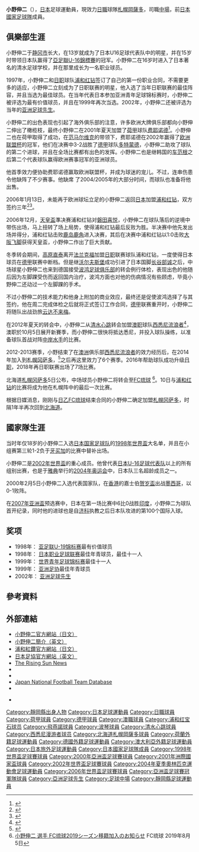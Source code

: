 {{noteta
|G1=德甲
|1=zh-cn:费耶诺德; zh-tw:費耶諾德; zh-hk:飛燕諾
}}
{{Football player infobox
| playername= 小野伸二
| image = Shinji Ono WSW.jpg
| fullname = 小野伸二
| nickname = 
| dateofbirth = {{birth date and age|1979|9|27}} 
| cityofbirth = [[靜岡縣|靜岡縣]][[沼津市|沼津市]]
| countryofbirth = {{JPN}}
| height = {{height|ft=5|in=10}}
| currentclub  = [[札幌岡薩多|札幌岡薩多]]
| position = [[中場|中場]]
| clubnumber = 44
| youthyears1 = 1986–1991
| youthclubs1 = 沼津市立今沢小学校
| youthyears2 = 1992–1994
| youthclubs2 = 沼津市立今沢中学校
| youthyears3 = 1995–1997
| youthclubs3 = 静岡市立清水商業高等学校
| years1 = 1998–2001
| clubs1 = [[浦和紅鑽|浦和紅鑽]]
| caps1 = 79 
| goals1 = 20
| years2 = 2001–2005
| clubs2 = [[飛燕諾|飛燕諾]]
| caps2 = 112 
| goals2 = 19
| years3 = 2006–2007
| clubs3 = [[浦和紅鑽|浦和紅鑽]]
| caps3 = 53 
| goals3 = 8
| years4 = 2008–2009
| clubs4 = [[波鴻足球俱樂部|波琴]]
| caps4 = 29 
| goals4 = 0
| years5 = 2010–2012
| clubs5 = [[清水心跳|清水心跳]]
| caps5 = 70  
| goals5 = 8
| years6 = 2012–2014
| clubs6 = [[西悉尼流浪者|西悉尼流浪者]]
| caps6 = 47
| goals6 = 9
| years7 = 2014–2019
| clubs7 = [[札幌岡薩多|札幌岡薩多]]
| caps7 = 62
| goals7 = 2
| years8 = 2019–2020
| clubs8 = [[FC琉球|FC琉球]]
| caps8 = 23
| goals8 = 0
| years9 = 2021–
| clubs9 = [[札幌岡薩多|札幌岡薩多]]
| caps9 = 4
| goals9 = 0
| nationalyears1 = 1999
| nationalteam1 = [[日本20歲以下足球代表隊|日本U-20]]
| nationalcaps1 = 6
| nationalgoals1 = 2
| nationalyears2 = 2004
| nationalteam2 = [[日本23歲以下足球代表隊|日本U-23]]
| nationalcaps2 = 3
| nationalgoals2 = 2
| nationalyears3 = 1998–2008<ref name=daihyo>{{Cite news|title=小野　伸二|work=サッカー日本代表データベース|url=http://www.jfootball-db.com/players_a/shinji_ono.html|accessdate=2020-03-18|archive-date=2021-01-15|archive-url=https://web.archive.org/web/20210115152940/http://jfootball-db.com/players_a/shinji_ono.html|dead-url=no}}</ref>
| nationalteam3 = [[日本國家足球隊|日本]]
| nationalcaps3 = 56 
| nationalgoals3 = 6
|pcupdate = 2021年12月4日 
|ntupdate = 2008年8月20日 
}}
{{japanese|japanese=小野 伸二|kana=おの しんじ|romaji=Ono Shinji}}
'''小野伸二'''（{{bd|1979年|9月27日|catIdx=Ono, Shinji}}），[[日本|日本]]足球運動員，現效力[[日本職業足球聯賽|日職]]球隊[[札幌岡薩多|札幌岡薩多]]，司職[[中場|中場]]，前[[日本國家足球隊|日本國家足球隊]]成員。

==俱樂部生涯==
小野伸二于[[静冈市|静冈市]]长大，在13岁就成为了日本U16足球代表队中的明星，并在15岁时带领日本队赢得了[[亞足聯U-16錦標賽|亞足聯U-16錦標賽]]的冠军。小野伸二在16岁时进入了日本著名的清水足球学校，并在那里成长为一名职业球员。

1997年，小野伸二和[[日职|日职]]球队[[浦和红钻|浦和红钻]]签订了自己的第一份职业合同，不需要更多的适应，小野伸二立刻成为了日职联赛的明星，他入选了当年日职联赛的最佳阵容，并且当选为最佳球员。在当年代表日本参加亚洲青年足球锦标赛时，小野伸二被评选为最有价值球员，并且在1999年再次当选。2002年，小野伸二还被评选为当年的[[亚洲足球先生|亚洲足球先生]]。

小野伸二的出色表现也引起了海外俱乐部的注意，许多欧洲大牌俱乐部都向小野伸二伸出了橄榄枝，最终小野伸二在2001年夏天加盟了[[荷甲|荷甲]]球队[[费耶诺德|费耶诺德]]<ref>{{Cite web |url=https://www.feyenoord.nl/nieuws/nieuwsoverzicht/67696 |title=存档副本 |access-date=2020-03-18 |archive-date=2020-03-18 |archive-url=https://web.archive.org/web/20200318021508/https://www.feyenoord.nl/nieuws/nieuwsoverzicht/67696 |dead-url=no }}</ref>。小野伸二也在荷甲取得了成功，在[[范马尔维克|范马尔维克]]的带领下，费耶诺德在2002年赢得了[[欧洲联盟杯|欧洲联盟杯]]的冠军，他们在决赛中3-2战胜了[[德甲|德甲]]球队[[多特蒙德足球俱乐部|多特蒙德]]，小野伸二助攻了球队的第二个进球，并且在全场比赛都有出色的发挥。小野伸二也是继韩国的[[车范根|车范根]]之后第二个代表球队赢得欧洲赛事冠军的亚洲球员。

他首季效力便协助费耶诺德赢取欧洲联盟杯，并成为球迷的宠儿。不过，连串伤患令他缺阵了不少赛事。他缺席 了2004/2005年的大部分时间，而球队也准备将他出售。

2006年1月13日，未能再于欧洲球坛立足的小野伸二返回[[日本|日本]]加盟[[浦和红钻|浦和红钻]]，双方签约三年<ref>{{Cite web |url=http://soccernet.espn.go.com/news/story?id=352255&campaign=rss&source=soccernet&cc=3436 |title=存档副本 |access-date=2006-05-07 |archive-date=2012-07-16 |archive-url=https://web.archive.org/web/20120716181250/http://soccernet.espn.go.com/news/story?id=352255&campaign=rss&source=soccernet&cc=3436 |dead-url=no }}</ref><ref>{{Cite web |url=http://www.worldsoccernews.com/news/2005Dec/20051220_33768_world_soccer.html |title=存档副本 |access-date=2006-05-07 |archive-url=https://web.archive.org/web/20071011023650/http://www.worldsoccernews.com/news/2005Dec/20051220_33768_world_soccer.html |archive-date=2007-10-11 |dead-url=yes }}</ref>。

2006年12月，[[天皇盃|天皇盃]]準决赛浦和红钻对[[磐田喜悦|磐田喜悦]]，小野伸二在球队落后的逆境中带伤出场，马上扭转了场上局势，使得浦和红钻最后反败为胜。半决赛中他先发出场并得分，浦和红钻击败[[鹿岛鹿角|鹿岛鹿角]]进入决赛，其后在决赛中浦和红钻以1:0击败[[大阪飞脚|大阪飞脚]]获得天皇盃，小野伸二作出了巨大贡献。

冬季转会期间，[[高原直泰|高原直泰]]离开[[法兰克福足球俱乐部|法兰克福]]加盟[[日职|日职]]联赛球队浦和红钻，一度使得日本球员在[[德甲|德甲]]联赛中断档。但是继[[沃尔夫斯堡足球俱乐部|沃尔夫斯堡]]成功引进了日本国脚[[长谷部诚|长谷部诚]]之后，中场球星小野伸二也来到德国接受[[波鸿足球俱乐部|波鸿足球俱乐部]]的转会例行体检，表现出色的他随后因为左脚踝受伤而返回国内治疗，波鸿方面也对他的伤病情况有些顾虑，毕竟小野伸二还动过一个左脚踝的手术。

不过小野伸二的技术能力和他身上附加的商业效应，最终还是促使波鸿选择了与其签约，他在周二完成体检之后就将正式签订工作合同，[[德甲|德甲]]联赛重开时，小野伸二将随队出战劲旅[[云达不来梅|云达不来梅]]。

在2012年夏天的转会中，小野伸二从[[清水心跳|清水心跳]]转会加盟[[澳职|澳职]]球队[[西悉尼流浪者|西悉尼流浪者]]<ref>{{Cite web |url=http://www.goal.com/jp/news/3476/%E3%82%A2%E3%82%B8%E3%82%A2/2012/09/28/3408655/%E8%B1%AA%E5%B7%9E%E3%82%AF%E3%83%A9%E3%83%96%E3%81%8C%E6%B8%85%E6%B0%B4mf%E5%B0%8F%E9%87%8E%E4%BC%B8%E4%BA%8C%E3%81%AE%E7%8D%B2%E5%BE%97%E3%82%92%E7%99%BA%E8%A1%A8?source=breakingnews |title=豪州クラブが清水MF小野伸二の獲得を発表 |access-date=2020-03-18 |archive-date=2020-03-18 |archive-url=https://web.archive.org/web/20200318020132/https://www.goal.com/jp/news/3476/%25E3%2582%25A2%25E3%2582%25B8%25E3%2582%25A2/2012/09/28/3408655/%25E8%25B1%25AA%25E5%25B7%259E%25E3%2582%25AF%25E3%2583%25A9%25E3%2583%2596%25E3%2581%258C%25E6%25B8%2585%25E6%25B0%25B4mf%25E5%25B0%258F%25E9%2587%258E%25E4%25BC%25B8%25E4%25BA%258C%25E3%2581%25AE%25E7%258D%25B2%25E5%25BE%2597%25E3%2582%2592%25E7%2599%25BA%25E8%25A1%25A8%3Fsource%3Dbreakingnews |dead-url=no }}</ref>，澳职於10月5日展开新賽季，而小野伸二很快将抵达悉尼，并投入球队操练，以准备球队首战对阵[[中岸水手|中岸水手]]的比赛。

2012-2013赛季，小野结束了在[[澳洲|澳洲]]俱乐部[[西悉尼流浪者|西悉尼流浪者]]的效力经历后，在2014年加入到[[札幌冈萨多|札幌冈萨多]]，<ref>{{Cite news|date=2014-01-16|url=http://www.consadole-sapporo.jp/news/2014/01/015951.html|title=小野 伸二 選手との仮契約締結のお知らせ|publisher=コンサドーレ札幌|accessdate=2014-06-09|archive-url=https://web.archive.org/web/20140624054024/http://www.consadole-sapporo.jp/news/2014/01/015951.html|archive-date=2014-06-24|dead-url=yes}}</ref>之后再这里效力了6个赛季。2016年帮助球队成功升级[[日职|日职]]，2018年再日职联赛出场了7场比赛。

北海道[[札幌冈萨多|札幌冈萨多]]5日公布，中场球员小野伸二将转会至[[FC琉球|FC琉球]] <ref>[http://fcryukyu.com/news/20343/ 小野伸二 選手 FC琉球2019シーズン移籍加入のお知らせ] {{Wayback|url=http://fcryukyu.com/news/20343/ |date=20201201062340 }}FC琉球 2019年8月5日</ref>。10日与[[浦和红钻|浦和红钻]]的比赛将成为他在札幌阵中的最后一次比赛。

根据日媒消息，刚刚与[[日乙|日乙]][[FC琉球|FC琉球]]结束合同的小野伸二确定加盟[[札幌冈萨多|札幌冈萨多]]，时隔1年半再次回到[[北海道|北海道]]。

==國家隊生涯==
当时年仅18岁的小野伸二入选[[日本国家足球队|日本国家足球队]]的[[1998年世界盃|1998年世界盃]]大名单，并且在小组赛第三轮1-2负于[[牙买加国家足球队|牙买加]]的比赛中替补出场。

小野伸二是[[2002年世界盃|2002年世界盃]]的重心成员。他曾代表[[日本U-16足球代表队|日本U-16足球代表队]]以上的所有组别出赛，也是于[[雅典|雅典]]举行的[[2004年奥运会|2004年奥运会]]中，日本队三名超龄成员之一。

2000年2月5日小野伸二入选代表国家队，在[[香港|香港]]的嘉士伯[[贺岁盃|贺岁盃]]出战[[墨西哥国家足球队|墨西哥]]，以0-1败阵。

在[[2007年亚洲盃|2007年亚洲盃]]预选赛中，日本在第一场比赛中6比0战胜[[印度国家足球队|印度]]，小野伸二为球队首开纪录，同时他的进球也是自[[济科|济科]]执教之后日本队攻进的第100个国际入球。

==奖项==
*1998年： [[亚足联U-19锦标赛|亚足联U-19锦标赛]]最有价值球员
*1998年： [[日本职业足球联赛|日本职业足球联赛]]最佳年青球员，最佳十一人
*1999年： [[世界青年足球锦标赛|世界青年足球锦标赛]]最佳十一人
*1999年： [[亚洲足协|亚洲足协]]最佳年青球员
*2002年： [[亚洲足球先生|亚洲足球先生]]

==參考資料==
{{reflist}}

== 外部連結 ==
* [https://web.archive.org/web/20060209022425/http://sofc.jp/ 小野伸二官方網站（日文）]
* [https://web.archive.org/web/20121125020549/http://sofc.jp/captain/eng.html 小野伸二簡介（英文）] 
* [http://www.urawa-reds.co.jp/ 浦和紅鑽官方網站（日文）] {{Wayback|url=http://www.urawa-reds.co.jp/ |date=20090609140146 }}
* [https://web.archive.org/web/20060425061526/http://www.jfa.or.jp/e/index.html 日本足協官方網站（英文）]
* [https://web.archive.org/web/20080405203855/http://www.wldcup.com/Asia/overseas/ono/ono.html The Rising Sun News]
* {{FIFA player|id=170681}}
* {{NFT player|pid=3475}}
* [http://www.jfootball-db.com/en/players/ono_shinji.html Japan National Football Team Database] {{Wayback|url=http://www.jfootball-db.com/en/players/ono_shinji.html |date=20180612142947 }}
* {{J.League player|4282}}
* {{Official website|http://sofc.jp/}} {{in lang|ja|en}}

{{start box}} 
{{succession box|3=[[亚洲足球先生|亚洲足球先生]]|1=[[范志毅|范志毅]] |2=[[迈赫迪·马达维基亚|-{zh-cn:迈赫迪·马达维基亚; zh-tw:馬達維基亞;}-]]|4=2002年}}
{{end box}}
{{亚洲足球先生}}
{{Navboxes
|title = 日本代表 - 出場大会
|titlestyle =background:#00D; color:#FFF;
|list1=	
<span></span>
{{1998年世界盃足球賽日本參賽名單}}
{{1999年世界青年錦標賽日本参赛名单}}
{{2000年亞洲盃足球賽日本參賽名單}}
{{2001年洲際國家盃日本參賽名單}}
{{2002年世界盃足球賽日本參賽名單}}
{{2004年奥运会男子足球日本参赛名单}}
{{2006年世界盃足球賽日本參賽名單}}
}}


[[Category:靜岡縣出身人物|Category:靜岡縣出身人物]]
[[Category:日本足球運動員|Category:日本足球運動員]]
[[Category:日職球員|Category:日職球員]]
[[Category:荷甲球員|Category:荷甲球員]]
[[Category:德甲球員|Category:德甲球員]]
[[Category:澳職球員|Category:澳職球員]]
[[Category:浦和红宝石球员|Category:浦和红宝石球员]]
[[Category:飛燕諾球員|Category:飛燕諾球員]]
[[Category:波琴球員|Category:波琴球員]]
[[Category:清水心跳球員|Category:清水心跳球員]]
[[Category:西悉尼漫游者球员|Category:西悉尼漫游者球员]]
[[Category:北海道札幌岡薩多球員|Category:北海道札幌岡薩多球員]]
[[Category:荷蘭外籍足球運動員|Category:荷蘭外籍足球運動員]]
[[Category:德國外籍足球運動員|Category:德國外籍足球運動員]]
[[Category:澳大利亞外籍足球運動員|Category:澳大利亞外籍足球運動員]]
[[Category:日本旅外足球運動員|Category:日本旅外足球運動員]]
[[Category:日本國家足球隊成員|Category:日本國家足球隊成員]]
[[Category:1998年世界盃足球賽球員|Category:1998年世界盃足球賽球員]]
[[Category:2000年亞洲盃足球賽球員|Category:2000年亞洲盃足球賽球員]]
[[Category:2001年洲際國家盃球員|Category:2001年洲際國家盃球員]]
[[Category:2002年世界盃足球賽球員|Category:2002年世界盃足球賽球員]]
[[Category:2004年夏季奧林匹克運動會足球運動員|Category:2004年夏季奧林匹克運動會足球運動員]]
[[Category:2006年世界盃足球賽球員|Category:2006年世界盃足球賽球員]]
[[Category:亞洲盃足球賽冠軍隊球員|Category:亞洲盃足球賽冠軍隊球員]]
[[Category:亞洲足球先生|Category:亞洲足球先生]]
[[Category:足球中場|Category:足球中場]]
[[Category:靜岡縣足球運動員|Category:靜岡縣足球運動員]]